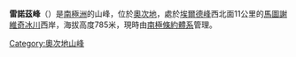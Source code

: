 {{coord|69|16|S|157|1|E|display=title}}

'''雷諾茲峰'''（{{lang-en|Reynolds Peak}}）是[[南極洲|南極洲]]的山峰，位於[[奧次地|奧次地]]，處於[[埃爾德峰|埃爾德峰]]西北面11公里的[[馬圖謝維奇冰川|馬圖謝維奇冰川]]西岸，海拔高度785米，現時由[[南極條約體系|南極條約體系]]管理。

{{DEFAULTSORT:Reynolds Peak}}
[[Category:奧次地山峰|Category:奧次地山峰]]


{{OatesLand-geo-stub}}